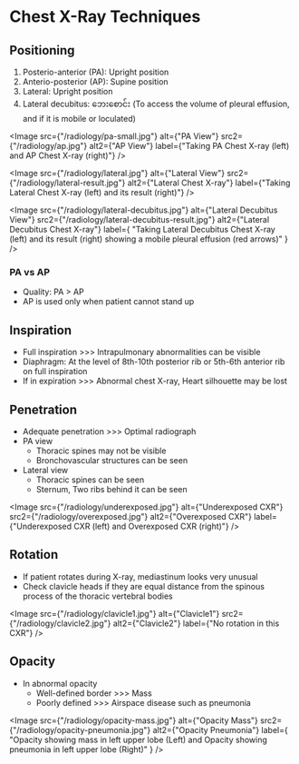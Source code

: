 # Chest X-Ray Techniques

## Positioning

1. Posterio-anterior (PA): Upright position
1. Anterio-posterior (AP): Supine position
1. Lateral: Upright position
1. Lateral decubitus: ဘေးစောင်း (To access the volume of pleural effusion, and if it is mobile or loculated)


<Image
  src={"/radiology/pa-small.jpg"}
  alt={"PA View"}
  src2={"/radiology/ap.jpg"}
  alt2={"AP View"}
  label={"Taking PA Chest X-ray (left) and AP Chest X-ray (right)"}
/>

<Image
  src={"/radiology/lateral.jpg"}
  alt={"Lateral View"}
  src2={"/radiology/lateral-result.jpg"}
  alt2={"Lateral Chest X-ray"}
  label={"Taking Lateral Chest X-ray (left) and its result (right)"}
/>

<Image
  src={"/radiology/lateral-decubitus.jpg"}
  alt={"Lateral Decubitus View"}
  src2={"/radiology/lateral-decubitus-result.jpg"}
  alt2={"Lateral Decubitus Chest X-ray"}
  label={
    "Taking Lateral Decubitus Chest X-ray (left) and its result (right) showing a mobile pleural effusion (red arrows)"
  }
/>

### PA vs AP

- Quality: PA > AP
- AP is used only when patient cannot stand up

## Inspiration

- Full inspiration >>> Intrapulmonary abnormalities can be visible
- Diaphragm: At the level of 8th-10th posterior rib or 5th-6th anterior rib on full inspiration
- If in expiration >>> Abnormal chest X-ray, Heart silhouette may be lost

## Penetration

- Adequate penetration >>> Optimal radiograph
- PA view
  - Thoracic spines may not be visible
  - Bronchovascular structures can be seen
- Lateral view
  - Thoracic spines can be seen
  - Sternum, Two ribs behind it can be seen

<Image
  src={"/radiology/underexposed.jpg"}
  alt={"Underexposed CXR"}
  src2={"/radiology/overexposed.jpg"}
  alt2={"Overexposed CXR"}
  label={"Underexposed CXR (left) and Overexposed CXR (right)"}
/>

## Rotation

- If patient rotates during X-ray, mediastinum looks very unusual
- Check clavicle heads if they are equal distance from the spinous process of the thoracic vertebral bodies

<Image
  src={"/radiology/clavicle1.jpg"}
  alt={"Clavicle1"}
  src2={"/radiology/clavicle2.jpg"}
  alt2={"Clavicle2"}
  label={"No rotation in this CXR"}
/>

## Opacity

- In abnormal opacity
  - Well-defined border >>> Mass
  - Poorly defined >>> Airspace disease such as pneumonia

<Image
  src={"/radiology/opacity-mass.jpg"}
  alt={"Opacity Mass"}
  src2={"/radiology/opacity-pneumonia.jpg"}
  alt2={"Opacity Pneumonia"}
  label={
    "Opacity showing mass in left upper lobe (Left) and Opacity showing pneumonia in left upper lobe (Right)"
  }
/>
